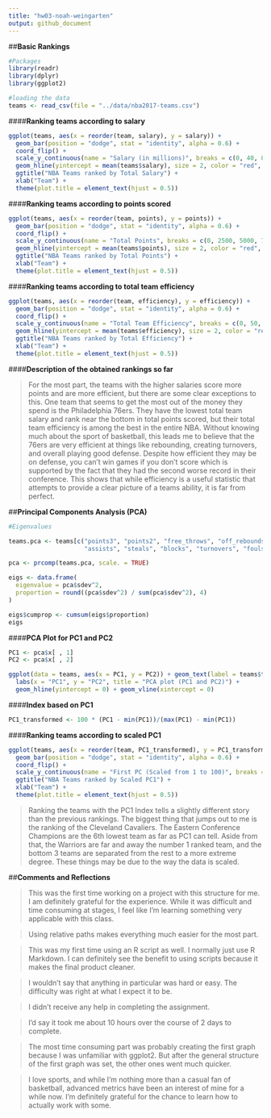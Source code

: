 ```yaml
---
title: "hw03-noah-weingarten"
output: github_document
---
```



##**Basic Rankings**

```r
#Packages
library(readr)
library(dplyr)
library(ggplot2)
```

```r
#loading the data
teams <- read_csv(file = "../data/nba2017-teams.csv")
```


####**Ranking teams according to salary**

```r
ggplot(teams, aes(x = reorder(team, salary), y = salary)) +
  geom_bar(position = "dodge", stat = "identity", alpha = 0.6) +
  coord_flip() +
  scale_y_continuous(name = "Salary (in millions)", breaks = c(0, 40, 80, 120), limits = c(0, 130)) +
  geom_hline(yintercept = mean(teams$salary), size = 2, color = "red", alpha = 0.5) +
  ggtitle("NBA Teams ranked by Total Salary") +
  xlab("Team") +
  theme(plot.title = element_text(hjust = 0.5))
```

####**Ranking teams according to points scored**

```r
ggplot(teams, aes(x = reorder(team, points), y = points)) +
  geom_bar(position = "dodge", stat = "identity", alpha = 0.6) +
  coord_flip() +
  scale_y_continuous(name = "Total Points", breaks = c(0, 2500, 5000, 7500), limits = c(0, 10000)) +
  geom_hline(yintercept = mean(teams$points), size = 2, color = "red", alpha = 0.5) +
  ggtitle("NBA Teams ranked by Total Points") +
  xlab("Team") +
  theme(plot.title = element_text(hjust = 0.5))
```


####**Ranking teams according to total team efficiency**

```r
ggplot(teams, aes(x = reorder(team, efficiency), y = efficiency)) +
  geom_bar(position = "dodge", stat = "identity", alpha = 0.6) +
  coord_flip() +
  scale_y_continuous(name = "Total Team Efficiency", breaks = c(0, 50, 100, 150), limits = c(0, 200)) +
  geom_hline(yintercept = mean(teams$efficiency), size = 2, color = "red", alpha = 0.5) +
  ggtitle("NBA Teams ranked by Total Efficiency") +
  xlab("Team") +
  theme(plot.title = element_text(hjust = 0.5))
```

####**Description of the obtained rankings so far**

>For the most part, the teams with the higher salaries score more points
>and are more efficient, but there are some clear exceptions to this.
>One team that seems to get the most out of the money they spend is the 
>Philadelphia 76ers. They have the lowest total team salary and rank near
>the bottom in total points scored, but their total team efficiency is 
>among the best in the entire NBA. Without knowing much about the sport 
>of basketball, this leads me to believe that the 76ers are very efficient
>at things like rebounding, creating turnovers, and overall playing good defense.
>Despite how efficient they may be on defense, you can't win games if you don't score
>which is supported by the fact that they had the second worse record in their
>conference. This shows that while efficiency is a useful statistic that attempts
>to provide a clear picture of a teams ability, it is far from perfect.

##**Principal Components Analysis (PCA)**

```r
#Eigenvalues

teams.pca <- teams[c("points3", "points2", "free_throws", "off_rebounds", "def_rebounds",
                     "assists", "steals", "blocks", "turnovers", "fouls")]

pca <- prcomp(teams.pca, scale. = TRUE)

eigs <- data.frame(
  eigenvalue = pca$sdev^2,
  proportion = round((pca$sdev^2) / sum(pca$sdev^2), 4)
)

eigs$cumprop <- cumsum(eigs$proportion)
eigs

```

####**PCA Plot for PC1 and PC2**

```r
PC1 <- pca$x[ , 1]
PC2 <- pca$x[ , 2]

ggplot(data = teams, aes(x = PC1, y = PC2)) + geom_text(label = teams$team) +
  labs(x = "PC1", y = "PC2", title = "PCA plot (PC1 and PC2)") +
  geom_hline(yintercept = 0) + geom_vline(xintercept = 0)

```

####**Index based on PC1**

```r
PC1_transformed <- 100 * (PC1 - min(PC1))/(max(PC1) - min(PC1))

```

####**Ranking teams according to scaled PC1**

```r
ggplot(teams, aes(x = reorder(team, PC1_transformed), y = PC1_transformed)) +
  geom_bar(position = "dodge", stat = "identity", alpha = 0.6) +
  coord_flip() +
  scale_y_continuous(name = "First PC (Scaled from 1 to 100)", breaks = c(0, 25, 50, 75), limits = c(0, 100)) +
  ggtitle("NBA Teams ranked by Scaled PC1") +
  xlab("Team") +
  theme(plot.title = element_text(hjust = 0.5))
```

>Ranking the teams with the PC1 Index tells a slightly different story than the previous rankings.
>The biggest thing that jumps out to me is the ranking of the Cleveland Cavaliers.
>The Eastern Conference Champions are the 6th lowest team as far as PC1 can tell.
>Aside from that, the Warriors are far and away the number 1 ranked team,
>and the bottom 3 teams are separated from the rest to a more extreme degree.
>These things may be due to the way the data is scaled.

##**Comments and Reflections**

>This was the first time working on a project with this structure for me.
>I am definitely grateful for the experience.
>While it was difficult and time consuming at stages, I feel like I'm learning something
>very applicable with this class.

>Using relative paths makes everything much easier for the most part.

>This was my first time using an R script as well. I normally just use R Markdown.
>I can definitely see the benefit to using scripts because it makes the final product cleaner.

>I wouldn't say that anything in particular was hard or easy.
>The difficulty was right at what I expect it to be.

>I didn't receive any help in completing the assignment.

>I'd say it took me about 10 hours over the course of 2 days to complete.

>The most time consuming part was probably creating the first graph because
>I was unfamiliar with ggplot2.
>But after the general structure of the first graph was set, the other ones went much quicker.

>I love sports, and while I'm nothing more than a casual fan of basketball,
>advanced metrics have been an interest of mine for a while now.
>I'm definitely grateful for the chance to learn how to actually work with some.

